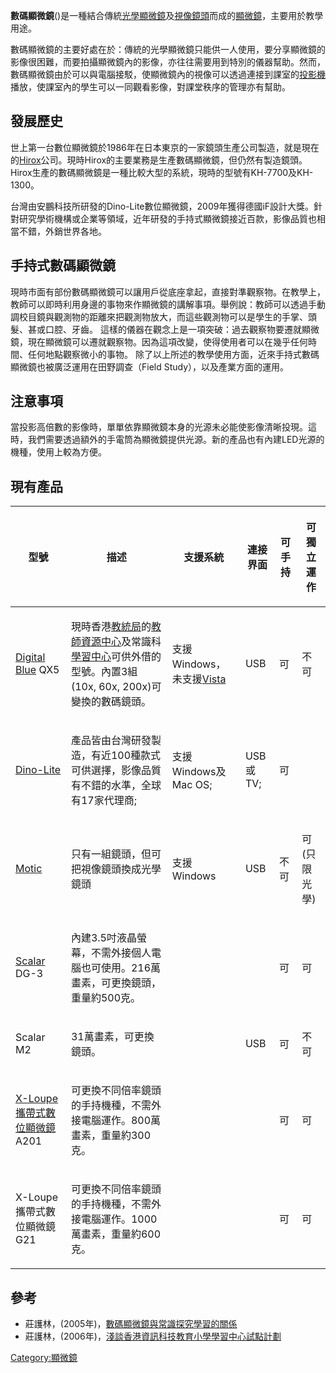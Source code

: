 '''數碼顯微鏡'''({{lang-en|Digital microscope'''或'''Computer microscope}})是一種結合傳統[[光學顯微鏡|光學顯微鏡]]及[[視像鏡頭|視像鏡頭]]而成的[[顯微鏡|顯微鏡]]，主要用於教學用途。

數碼顯微鏡的主要好處在於：傳統的光學顯微鏡只能供一人使用，要分享顯微鏡的影像很困難，而要拍攝顯微鏡內的影像，亦往往需要用到特別的儀器幫助。然而，數碼顯微鏡由於可以與電腦接駁，使顯微鏡內的視像可以透過連接到課室的[[投影機|投影機]]播放，使課室內的學生可以一同觀看影像，對課堂秩序的管理亦有幫助。

== 發展歷史 ==

世上第一台數位顯微鏡於1986年在日本東京的一家鏡頭生產公司製造，就是現在的[[Hirox|Hirox]]公司。現時Hirox的主要業務是生產數碼顯微鏡，但仍然有製造鏡頭。Hirox生產的數碼顯微鏡是一種比較大型的系統，現時的型號有KH-7700及KH-1300。

台灣由安鵬科技所研發的Dino-Lite數位顯微鏡，2009年獲得德國iF設計大獎。針對研究學術機構或企業等領域，近年研發的手持式顯微鏡接近百款，影像品質也相當不錯，外銷世界各地。

== 手持式數碼顯微鏡 ==

現時市面有部份數碼顯微鏡可以讓用戶從底座拿起，直接對準觀察物。在教學上，教師可以即時利用身邊的事物來作顯微鏡的講解事項。舉例說：教師可以透過手動調校目鏡與觀測物的距離來把觀測物放大，而這些觀測物可以是學生的手掌、頭髮、甚或口腔、牙齒。
這樣的儀器在觀念上是一項突破：過去觀察物要遷就顯微鏡，現在顯微鏡可以遷就觀察物。因為這項改變，使得使用者可以在幾乎任何時間、任何地點觀察微小的事物。
除了以上所述的教學使用方面，近來手持式數碼顯微鏡也被廣泛運用在田野調查（Field Study），以及產業方面的運用。

== 注意事項 ==

當投影高倍數的影像時，單單依靠顯微鏡本身的光源未必能使影像清晰投現。這時，我們需要透過額外的手電筒為顯微鏡提供光源。新的產品也有內建LED光源的機種，使用上較為方便。

== 現有產品 ==

{| class="wikitable"
! 型號 || 描述 || 支援系統 || 連接界面 || 可手持 || 可獨立運作
|-
| [[Digital_Blue|Digital Blue]] QX5
| 現時香港[[教統局|教統局]]的[[教師資源中心|教師資源中心]]及常識科[[學習中心|學習中心]]可供外借的型號。內置3組(10x, 60x, 200x)可變換的數碼鏡頭。
| 支援Windows，未支援[[Windows_Vista|Vista]]
| USB
| 可
| 不可
|-
| [[Dino-Lite|Dino-Lite]]
| 產品皆由台灣研發製造，有近100種款式可供選擇，影像品質有不錯的水準，全球有17家代理商;
| 支援Windows及Mac OS;
| USB或TV;
| 可
|  
|-
| [[Motic|Motic]]
| 只有一組鏡頭，但可把視像鏡頭換成光學鏡頭
| 支援Windows
| USB
| 不可
| 可<br />(只限光學)
|-
| [[Scalar|Scalar]] DG-3
| 內建3.5吋液晶螢幕，不需外接個人電腦也可使用。216萬畫素，可更換鏡頭，重量約500克。
|  
|  
| 可
| 可
|-
| Scalar M2
| 31萬畫素，可更換鏡頭。
|  
| USB
| 可
| 不可
|-
| [[X-Loupe攜帶式數位顯微鏡|X-Loupe攜帶式數位顯微鏡]] A201
| 可更換不同倍率鏡頭的手持機種，不需外接電腦運作。800萬畫素，重量約300克。
|  
|  
| 可
| 可
|-
| X-Loupe攜帶式數位顯微鏡 G21
| 可更換不同倍率鏡頭的手持機種，不需外接電腦運作。1000萬畫素，重量約600克。
|  
|  
| 可
| 可
|}

== 參考 ==
* 莊護林，(2005年)，[https://web.archive.org/web/20070927223709/http://www.flp.edu.hk/ict/lcgs1/main.htm 數碼顯微鏡與常識探究學習的關係]
* 莊護林，(2006年)，[https://web.archive.org/web/20070927223716/http://www.flp.edu.hk/ict/Publications/Ses-7.pdf 淺談香港資訊科技教育小學學習中心試點計劃]




[[Category:顯微鏡|Category:顯微鏡]]